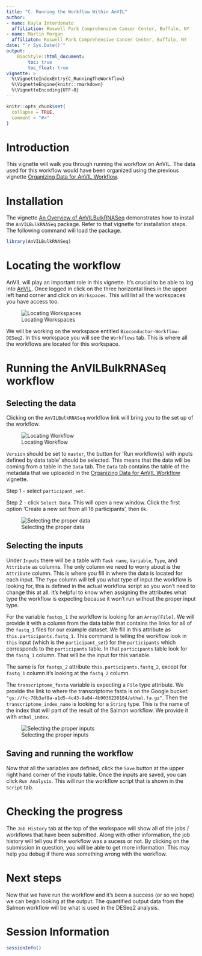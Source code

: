```yaml
---
title: "C. Running the Workflow Within AnVIL"
author:
- name: Kayla Interdonato
  affiliation: Roswell Park Comprehensive Cancer Center, Buffalo, NY
- name: Martin Morgan
  affiliaton: Roswell Park Comprehensive Cancer Center, Buffalo, NY
date: "`r Sys.Date()`"
output:
    BiocStyle::html_document:
        toc: true
        toc_float: true
vignette: >
  %\VignetteIndexEntry{C_RunningTheWorkflow}
  %\VignetteEngine{knitr::rmarkdown}
  %\VignetteEncoding{UTF-8}
---
```


```r
knitr::opts_chunk$set(
  collapse = TRUE,
  comment = "#>"
)
```

# Introduction

This vignette will walk you through running the workflow on AnVIL. The data used
for this workflow would have been organized using the previous vignette
[Organizing Data for AnVIL Workflow](B_OrganizingData.ipynb). 

# Installation

The vignette [An Overview of AnVILBulkRNASeq](A_Overview.ipynb) demonstrates how
to install the `AnVILBulkRNASeq` package. Refer to that vignette for
installation steps. The following command will load the package.

```r
library(AnVILBulkRNASeq)
```

# Locating the workflow

AnVIL will play an important role in this vignette. It's crucial to be able to
log into [AnVIL](https://anvil.terra.bio/#). Once logged in click on the three
horizontal lines in the upper left hand corner and click on `Workspaces`. This
will list all the workspaces you have access too. 

![Locating Workspaces](finding_workspaces.png)

We will be working on the workspace entitled `Bioconductor-Workflow-DESeq2`. In
this workspace you will see the `Workflows` tab. This is where all the workflows
are located for this workspace. 

# Running the AnVILBulkRNASeq workflow

## Selecting the data

Clicking on the `AnVILBulkRNASeq` workflow link will bring you to the set up of
the workflow. 

![Locating Workflow](finding_workflow.png)

`Version` should be set to `master`, the button for 'Run
workflow(s) with inputs defined by data table' should be selected. This means
that the data will be coming from a table in the `Data` tab. The `Data` tab
contains the table of the metadata that we uploaded in the [Organizing Data for
AnVIL Workflow](B_OrganizingData.html) vignette. 

Step 1 - select `participant_set`.

Step 2 - click `Select Data`. This will open a new window. Click the first
option 'Create a new set from all 16 participants', then `Ok`.

![Selecting the proper data](setting_up_data.png)

## Selecting the inputs

Under `Inputs` there will be a table with `Task name`, `Variable`, `Type`, and
`Attribute` as columns. The only column we need to worry about is the
`Attribute` column. This is where you fill in where the data is located for each
input. The `Type` column will tell you what type of input the workflow is
looking for, this is defined in the actual workflow script so you won't need to
change this at all. It's helpful to know when assigning the attributes what type
the workflow is expecting because it won't run without the proper input type.

For the variable `fastqs_1` the workflow is looking for an `Array[File]`. We
will provide it with a column from the data table that contains the links for
all of the `fastq_1` files for our example dataset. We fill in this attribute as
`this.participants.fastq_1`. This command is telling the workflow look in `this`
input (which is the `participant_set`) for the `participants` which corresponds
to the `participants` table. In that `participants` table look for the `fastq_1`
column. That will be the input for this variable.

The same is for `fastqs_2` attribute `this.participants.fastq_2`, except for
`fastq_1` column it's looking at the `fastq_2` column.

The `transcriptome_fasta` variable is expecting a `File` type attribute. We
provide the link to where the transcriptome fasta is on the Google bucket:
`"gs://fc-78b3af8a-a1d5-4c43-9a84-4b9036230184/athal.fa.gz"`. Then the
`transcriptome_index_name` is looking for a `String` type. This is the name of
the index that will part of the result of the Salmon workflow. We provide it
with `athal_index`.

![Selecting the proper inputs](setting_up_inputs.png)

## Saving and running the workflow

Now that all the variables are defined, click the `Save` button at the upper
right hand corner of the inputs table. Once the inputs are saved, you can click
`Run Analysis`. This will run the workflow script that is shown in the
`Script` tab.

# Checking the progress

The `Job History` tab at the top of the workspace will show all of the jobs /
workflows that have been submitted. Along with other information, the job
history will tell you if the workflow was a sucess or not. By clicking on the
submission in question, you will be able to get more information. This may help
you debug if there was something wrong with the workflow.

# Next steps

Now that we have run the workflow and it's been a success (or so we hope) we can
begin looking at the output. The quantified output data from the Salmon workflow
will be what is used in the DESeq2 analysis.

# Session Information

```r
sessionInfo()
```

